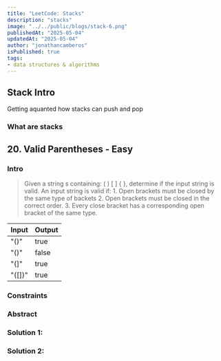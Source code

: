 ```yaml
---
title: "LeetCode: Stacks"
description: "stacks"
image: "../../public/blogs/stack-6.png"
publishedAt: "2025-05-04"
updatedAt: "2025-05-04"
author: "jonathancamberos"
isPublished: true
tags:
- data structures & algorithms
---
```


## Stack Intro

Getting aquanted how stacks can push and pop

### What are stacks 


## 20. Valid Parentheses - Easy

### Intro
> Given a string s containing: ( ) [ ] \{ \},
> determine if the input string is valid. 
> An input string is valid if: 1. Open brackets must be closed by the same type
> of backets 2. Open brackets must be closed in the correct order. 3. Every close
> bracket has a corresponding open bracket of the same type.

|  Input   | Output  |  
| -------- | ------- | 
| "()"     | true    | 
| "()[]()" | false   |
| "(]"     | true    |
| "([])"   | true    |


### Constraints

### Abstract

### Solution 1: 

### Solution 2: 